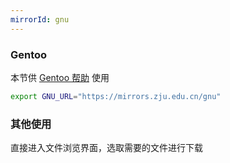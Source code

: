 ```yaml
---
mirrorId: gnu
---
```


### Gentoo

本节供 [Gentoo 帮助](/gentoo/) 使用

```bash
export GNU_URL="https://mirrors.zju.edu.cn/gnu"
```

### 其他使用

直接进入文件浏览界面，选取需要的文件进行下载
